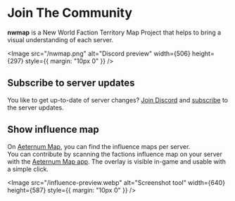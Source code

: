 # Join The Community

**nwmap** is a New World Faction Territory Map Project that helps to bring a visual understanding of each server.


<Image
  src="/nwmap.png"
  alt="Discord preview"
  width={506}
  height={297}
  style={{ margin: "10px 0" }}
/>

## Subscribe to server updates

You like to get up-to-date of server changes? [Join Discord](https://discord.gg/MRMTwtB3Th) and [subscribe](https://support.discord.com/hc/en-us/articles/360028384531-Channel-Following-FAQ) to the server updates.


<Updates channel="1016436208592748574" hideTip />

## Show influence map

On [Aeternum Map](https://aeternum-map.gg/?section=influences), you can find the influence maps per server.  
You can contribute by scanning the factions influence map on your server with the [Aeternum Map app](https://www.overwolf.com/app/Leon_Machens-Aeternum_Map). The overlay is visible in-game and usable with a simple click.

<Image
  src="/influence-preview.webp"
  alt="Screenshot tool"
  width={640}
  height={587}
  style={{ margin: "10px 0" }}
/>
